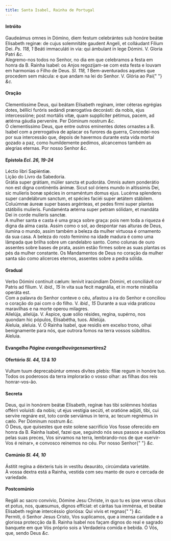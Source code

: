 ```yaml
---
title: Santa Isabel, Rainha de Portugal
---
```


<h4 class="text-center">Intróito</h4>
<div class="container-fluid">
  <div class="row">
    <div class="col-6 dropcaps text-justify">
      Gaudeámus omnes in Dómino, diem festum celebrántes sub honóre beátæ
      Elisabeth reginæ: de cujus solemnitáte gaudent Angeli, et colláudant
      Fílium Dei. <em>Ps. 118, 1</em> Beáti immaculáti in via: qui ámbulant in
      lege Dómini. V. Gloria Patri <em>&c.</em>
    </div>
    <div class="col-6 dropcaps text-justify">
      Alegremo-nos todos no Senhor, no dia em que celebramos a festa em honra da
      B. Rainha Isabel: os Anjos regozijam-se com esta festa e louvam em
      harmonias o Filho de Deus. <em>Sl. 118, 1</em> Bem-aventurados aqueles que
      procedem sem mácula: e que andam na lei do Senhor. V. Glória ao Pai{" "}
      <em>&c.</em>
    </div>
  </div>
</div>

<h4 class="text-center">Oração</h4>
<div class="container-fluid">
  <div class="row">
    <div class="col-6 dropcaps text-justify">
      Clementíssime Deus, qui beátam Elísabeth regínam, inter céteras egrégias
      dotes, béllíci furóris sedándi prærogatíva decorásti: da nobis, ejus
      intercessíóne; post mortális vitæ, quam supplícíter pétimus, pacem, ad
      ætérna gáudia perveníre. Per Dóminum nostrum <em>&c.</em>
    </div>
    <div class="col-6 dropcaps text-justify">
      Ó clementíssimo Deus, que entre outros eminentes dotes ornastes a B.
      Isabel com a prerrogativa de aplacar os furores da guerra, Concedei-nos
      por sua intercessão que, depois de havermos durante esta vida mortal
      gozado a paz, como humildemente pedimos, alcancemos também as alegrias
      eternas. Por nosso Senhor <em>&c.</em>
    </div>
  </div>
</div>

<h4 class="text-center">
  Epístola <em>Ecl. 26, 19-24</em>
</h4>
<div class="container-fluid">
  <div class="row">
    <div class="col-6 text-justify">Léctio libri Sapiéntiæ.</div>
    <div class="col-6 text-justify">Lição do Livro da Sabedoria.</div>
    <div class="col-6 dropcaps text-justify">
      Grátia super grátiam, múlier sancta et pudoráta. Omnis autem ponderátio
      non est digna continéntis ánimæ. Sicut sol óriens mundo in altíssimis Dei,
      sic mulíeris bonæ spécies in ornaméntum domus ejus. Lucérna splendens
      super candelábrum sanctum, et spécies faciéi super ætátem stábilem.
      Coluúmnæ áureæ super bases argénteas, et pedes firmi super plantas
      státibilis mulíeris. Fundaménta ætérna super petram sólidam, et mandáta
      Dei in corde mulíeris sanctæ.
    </div>
    <div class="col-6 dropcaps text-justify">
      A mulher santa e casta é uma graça sobre graça: pois nem toda a riqueza é
      digna da alma casta. Assim como o sol, ao despontar nas alturas de Deus,
      ilumina o mundo, assim também a beleza da mulher virtuosa é ornamento da
      sua casa. A beleza do rosto feminino na idade madura é como uma lâmpada
      que brilha sobre um candelabro santo. Como colunas de ouro assentes sobre
      bases de prata, assim estão firmes sobre as suas plantas os pés da mulher
      constante. Os Mandamentos de Deus no coração da mulher santa são como
      alicerces eternos, assentes sobre a pedra sólida.
    </div>
  </div>
</div>

<h4 class="text-center">Gradual</h4>
<div class="container-fluid">
  <div class="row">
    <div class="col-6 dropcaps text-justify">
      Verbo Dómini contínuit cælum: lenívit iracúndiam Dómini, et conciliávit
      cor Patris ad fílium. V. <em>ibid., 15</em> In vita sua fecit magnália, et
      in morte mirabília operáta est.
    </div>
    <div class="col-6 dropcaps text-justify">
      Com a palavra do Senhor conteve o céu, afastou a ira do Senhor e conciliou
      o coração do pai com o do filho. V. <em>ibid., 15</em> Durante a sua vida
      praticou maravilhas e na morte operou milagres.
    </div>
    <div class="col-6 text-justify">
      Allelúja, allelúja. V. Áspice, quæ sólio résides, regína, supérno, nos
      quondam hic pópulos, Elisabétha, tuos. Allelúja.
    </div>
    <div class="col-6 text-justify">
      Aleluia, aleluia. V. Ó Rainha Isabel, que residis em excelso trono, olhai
      benignamente para nós, que outrora fomos na terra vossos súbditos.
      Aleluia.
    </div>
  </div>
</div>

<h4 class="text-center">
  Evangelho <em>Página evangelhovirgensmartires2</em>
</h4>

<h4 class="text-center">
  Ofertório <em>Sl. 44, 13 & 10</em>
</h4>
<div class="container-fluid">
  <div class="row">
    <div class="col-6 dropcaps text-justify">
      Vultum tuum deprecabúntur omnes divítes plebis: fíliæ regum in honóre tuo.
    </div>
    <div class="col-6 dropcaps text-justify">
      Todos os poderosos da terra implorarão o vosso olhar: as filhas dos reis
      honrar-vos-ão.
    </div>
  </div>
</div>

<h4 class="text-center">Secreta</h4>
<div class="container-fluid">
  <div class="row">
    <div class="col-6 dropcaps text-justify">
      Deus, qui in honórem beátæ Elísabeth, regínæ has tibi solémnes hóstias
      offérri voluísti: da nobis; ut ejus vestígia secúti, et oratióne adjúti,
      tibi, cui servíre regnáre est, toto corde serviámus in terra, ac tecum
      regnémus in cælo. Per Dóminum nostrum <em>&c.</em>
    </div>
    <div class="col-6 dropcaps text-justify">
      Ó Deus, que quisestes que este solene sacrifício Vos fosse oferecido em
      honra da B. Rainha Isabel, fazei que, seguindo nós seus passos e
      auxiliados pelas suas preces, Vos sirvamos na terra, lembrando-nos de que
      «servir-Vos é reinar», e convosco reinemos no céu. Por nosso Senhor{" "}
      <em>&c.</em>
    </div>
  </div>
</div>

<h4 class="text-center">
  Comúnio <em>Sl. 44, 10</em>
</h4>
<div class="container-fluid">
  <div class="row">
    <div class="col-6 dropcaps text-justify">
      Ástitit regína a déxteris tuis in vestítu deauráto, circúmdata varietáte.
    </div>
    <div class="col-6 dropcaps text-justify">
      À vossa dextra está a Rainha, vestida com seu manto de ouro e cercada de
      variedade.
    </div>
  </div>
</div>

<h4 class="text-center">Postcomúnio</h4>
<div class="container-fluid">
  <div class="row">
    <div class="col-6 dropcaps text-justify">
      Regáli ac sacro convívio, Dómine Jesu Christe, in quo tu es ipse verus
      cibus et potus, nos, quæsumus, dignos effíciat: et cáritas tua imménsa, et
      beátæ Elisabeth regínæ intercéssio gloriósa: Qui vivis et regnas{" "}
      <em>&c.</em>
    </div>
    <div class="col-6 dropcaps text-justify">
      Permiti, ó Senhor Jesus Cristo, Vos suplicamos, que a imensa caridade e a
      gloriosa protecção da B. Rainha Isabel nos façam dignos do real e sagrado
      banquete em que Vós próprio sois a Verdadeira comida e bebida. Ó Vós, que,
      sendo Deus <em>&c.</em>
    </div>
  </div>
</div>
